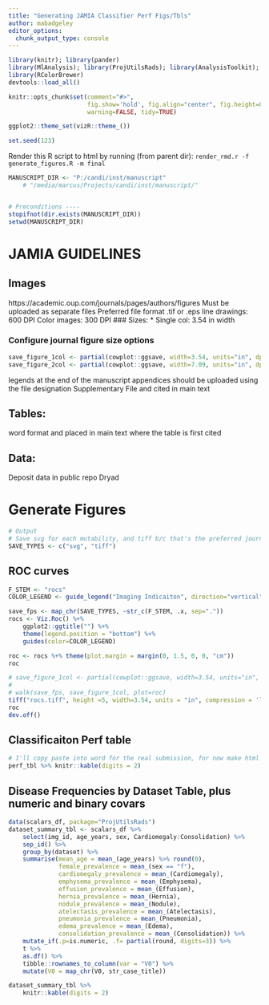 ```yaml
---
title: "Generating JAMIA Classifier Perf Figs/Tbls"
author: mabadgeley
editor_options: 
  chunk_output_type: console
---
```


```r
library(knitr); library(pander)
library(MlAnalysis); library(ProjUtilsRads); library(AnalysisToolkit); library(vizR)
library(RColorBrewer)
devtools::load_all()

knitr::opts_chunk$set(comment="#>",
                      fig.show='hold', fig.align="center", fig.height=8, fig.width=8,
                      warning=FALSE, tidy=TRUE)

ggplot2::theme_set(vizR::theme_())

set.seed(123)
```


Render this R script to html by running (from parent dir):
`render_rmd.r -f generate_figures.R -m final`

```r
MANUSCRIPT_DIR <- "P:/candi/inst/manuscript"
    # "/media/marcus/Projects/candi/inst/manuscript/"


# Preconditions ----
stopifnot(dir.exists(MANUSCRIPT_DIR))
setwd(MANUSCRIPT_DIR)
```

# JAMIA GUIDELINES

## Images
https://academic.oup.com/journals/pages/authors/figures
Must be uploaded as separate files
Preferred file format .tif or .eps
line drawings: 600 DPI
Color images: 300 DPI
### Sizes:
* Single col: 3.54 in width

### Configure journal figure size options
```r
save_figure_1col <- partial(cowplot::ggsave, width=3.54, units="in", dpi=600)
save_figure_2col <- partial(cowplot::ggsave, width=7.09, units="in", dpi=600)
```

legends at the end of the manuscript
appendices should be uploaded using the file designation Supplementary File and cited in main text

## Tables:
word format and placed in main text where the table is first cited

## Data:
Deposit data in public repo Dryad


# Generate Figures
```r
# Output
# Save svg for each mutability, and tiff b/c that's the preferred journal format
SAVE_TYPES <- c("svg", "tiff")
```

## ROC curves
```r
F_STEM <- "rocs"
COLOR_LEGEND <- guide_legend("Imaging Indicaiton", direction="vertical", ncol=2)

save_fps <- map_chr(SAVE_TYPES, ~str_c(F_STEM, .x, sep="."))
rocs <- Viz.Roc() %+%
    ggplot2::ggtitle("") %+%
    theme(legend.position = "bottom") %+%
    guides(color=COLOR_LEGEND)

roc <- rocs %+% theme(plot.margin = margin(0, 1.5, 0, 0, "cm"))
roc

# save_figure_1col <- partial(cowplot::ggsave, width=3.54, units="in", dpi=600)
# 
# walk(save_fps, save_figure_1col, plot=roc)
tiff("rocs.tiff", height =5, width=3.54, units = "in", compression = 'lzw', res=600)
roc
dev.off()
```

## Classificaiton Perf table
```r
# I'll copy paste into word for the real submission, for now make html tables to paste to doc
perf_tbl %>% knitr::kable(digits = 2)
```

## Disease Frequencies by Dataset Table, plus numeric and binary covars
```r
data(scalars_df, package="ProjUtilsRads")
dataset_summary_tbl <- scalars_df %>%
    select(img_id, age_years, sex, Cardiomegaly:Consolidation) %>%
    sep_id() %>%
    group_by(dataset) %>%
    summarise(mean_age = mean_(age_years) %>% round(0),
              female_prevalence = mean_(sex == "f"),
              cardiomegaly_prevalence = mean_(Cardiomegaly),
              emphysema_prevalence = mean_(Emphysema),
              effusion_prevalence = mean_(Effusion),
              hernia_prevalence = mean_(Hernia),
              nodule_prevalence = mean_(Nodule),
              atelectasis_prevalence = mean_(Atelectasis),
              pneumonia_prevalence = mean_(Pneumonia),
              edema_prevalence = mean_(Edema),
              consolidation_prevalence = mean_(Consolidation)) %>%
    mutate_if(.p=is.numeric, .f= partial(round, digits=3)) %>%
    t %>%
    as.df() %>%
    tibble::rownames_to_column(var = "V0") %>%
    mutate(V0 = map_chr(V0, str_case_title))

dataset_summary_tbl %>% 
    knitr::kable(digits = 2)
```


